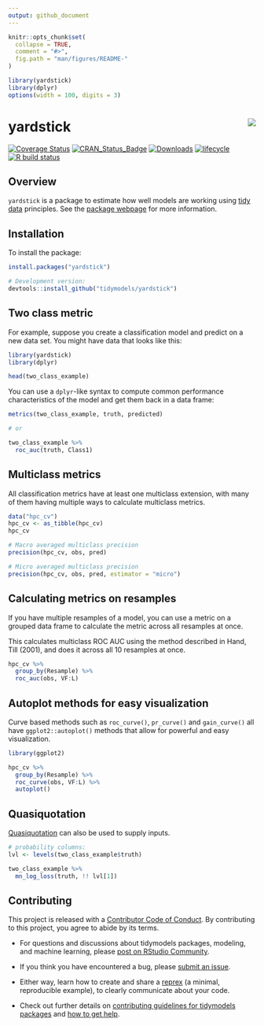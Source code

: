 ```yaml
---
output: github_document
---
```


```r
knitr::opts_chunk$set(
  collapse = TRUE,
  comment = "#>",
  fig.path = "man/figures/README-"
)
```

```r
library(yardstick)
library(dplyr)
options(width = 100, digits = 3)
```

# yardstick <img src="man/figures/logo.png" align="right"/> 

<!-- badges: start -->
[![Coverage Status](https://img.shields.io/codecov/c/github/tidymodels/yardstick/master.svg)](https://codecov.io/github/tidymodels/yardstick?branch=master)
[![CRAN_Status_Badge](https://www.r-pkg.org/badges/version/yardstick)](https://CRAN.R-project.org/package=yardstick)
[![Downloads](https://cranlogs.r-pkg.org/badges/yardstick)](https://CRAN.R-project.org/package=yardstick)
[![lifecycle](https://img.shields.io/badge/lifecycle-maturing-blue.svg)](https://www.tidyverse.org/lifecycle/#maturing)
[![R build status](https://github.com/tidymodels/yardstick/workflows/R-CMD-check/badge.svg)](https://github.com/tidymodels/yardstick/actions)
<!-- badges: end -->

## Overview

`yardstick` is a package to estimate how well models are working using [tidy data](https://www.jstatsoft.org/article/view/v059i10) principles. See the [package webpage](https://yardstick.tidymodels.org/) for more information.

## Installation

To install the package:

```r
install.packages("yardstick")

# Development version:
devtools::install_github("tidymodels/yardstick")
```

## Two class metric

For example, suppose you create a classification model and predict on a new data set. You might have data that looks like this:

```r
library(yardstick)
library(dplyr)

head(two_class_example)
```

You can use a `dplyr`-like syntax to compute common performance characteristics of the model and get them back in a data frame:

```r
metrics(two_class_example, truth, predicted)

# or 

two_class_example %>% 
  roc_auc(truth, Class1)
```

## Multiclass metrics

All classification metrics have at least one multiclass extension, with many
of them having multiple ways to calculate multiclass metrics.

```r
data("hpc_cv")
hpc_cv <- as_tibble(hpc_cv)
hpc_cv
```

```r
# Macro averaged multiclass precision
precision(hpc_cv, obs, pred)

# Micro averaged multiclass precision
precision(hpc_cv, obs, pred, estimator = "micro")
```

## Calculating metrics on resamples

If you have multiple resamples of a model, you can use a metric on a grouped
data frame to calculate the metric across all resamples at once.

This calculates multiclass ROC AUC using the method described in Hand, Till (2001),
and does it across all 10 resamples at once.

```r
hpc_cv %>%
  group_by(Resample) %>%
  roc_auc(obs, VF:L)
```

## Autoplot methods for easy visualization

Curve based methods such as `roc_curve()`, `pr_curve()` and `gain_curve()` all
have `ggplot2::autoplot()` methods that allow for powerful and easy visualization.

```r
library(ggplot2)

hpc_cv %>%
  group_by(Resample) %>%
  roc_curve(obs, VF:L) %>%
  autoplot()
```

## Quasiquotation

[Quasiquotation](https://rlang.r-lib.org/reference/quasiquotation.html) can also be used
to supply inputs.

```r
# probability columns:
lvl <- levels(two_class_example$truth)

two_class_example %>% 
  mn_log_loss(truth, !! lvl[1])
```


## Contributing

This project is released with a [Contributor Code of Conduct](https://contributor-covenant.org/version/2/0/CODE_OF_CONDUCT.html). By contributing to this project, you agree to abide by its terms.

- For questions and discussions about tidymodels packages, modeling, and machine learning, please [post on RStudio Community](https://rstd.io/tidymodels-community).

- If you think you have encountered a bug, please [submit an issue](https://github.com/tidymodels/yardstick/issues).

- Either way, learn how to create and share a [reprex](https://rstd.io/reprex) (a minimal, reproducible example), to clearly communicate about your code.

- Check out further details on [contributing guidelines for tidymodels packages](https://www.tidymodels.org/contribute/) and [how to get help](https://www.tidymodels.org/help/).
